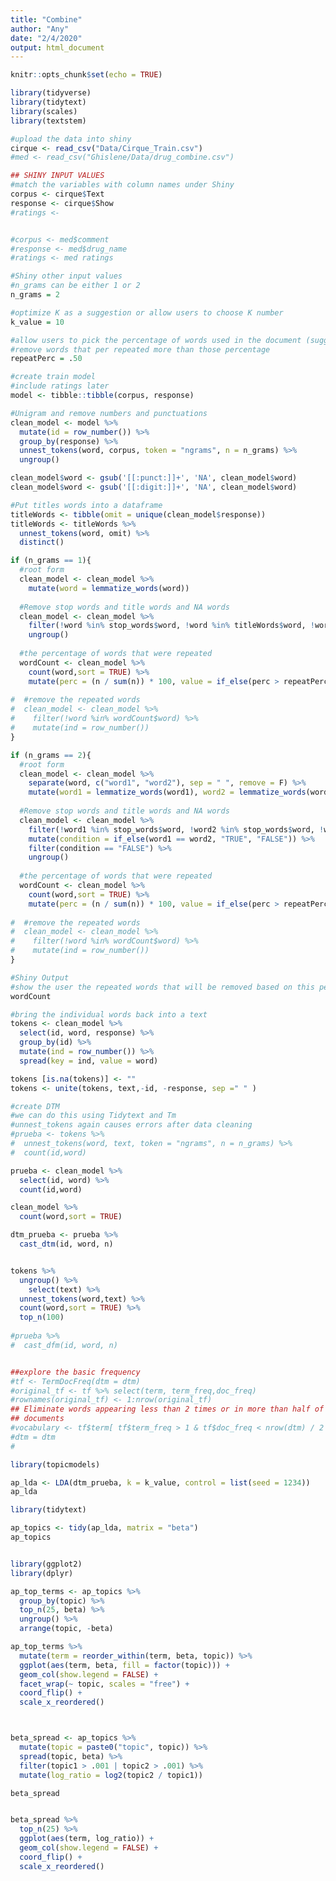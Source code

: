 ```yaml
---
title: "Combine"
author: "Any"
date: "2/4/2020"
output: html_document
---
```


```r
knitr::opts_chunk$set(echo = TRUE)
```

```r
library(tidyverse)
library(tidytext)
library(scales)
library(textstem)

#upload the data into shiny
cirque <- read_csv("Data/Cirque_Train.csv")
#med <- read_csv("Ghislene/Data/drug_combine.csv")
```

```r
## SHINY INPUT VALUES
#match the variables with column names under Shiny
corpus <- cirque$Text
response <- cirque$Show
#ratings <- 


#corpus <- med$comment
#response <- med$drug_name
#ratings <- med ratings

#Shiny other input values
#n_grams can be either 1 or 2
n_grams = 2

#optimize K as a suggestion or allow users to choose K number
k_value = 10

#allow users to pick the percentage of words used in the document (suggest 50,60,70 percentages)
#remove words that per repeated more than those percentage
repeatPerc = .50
```

```r
#create train model
#include ratings later
model <- tibble::tibble(corpus, response)

#Unigram and remove numbers and punctuations
clean_model <- model %>%
  mutate(id = row_number()) %>%
  group_by(response) %>%
  unnest_tokens(word, corpus, token = "ngrams", n = n_grams) %>%
  ungroup()

clean_model$word <- gsub('[[:punct:]]+', 'NA', clean_model$word)
clean_model$word <- gsub('[[:digit:]]+', 'NA', clean_model$word)

#Put titles words into a dataframe
titleWords <- tibble(omit = unique(clean_model$response))
titleWords <- titleWords %>%
  unnest_tokens(word, omit) %>%
  distinct()

if (n_grams == 1){
  #root form
  clean_model <- clean_model %>%
    mutate(word = lemmatize_words(word))
  
  #Remove stop words and title words and NA words
  clean_model <- clean_model %>%
    filter(!word %in% stop_words$word, !word %in% titleWords$word, !word %in% "NA") %>%
    ungroup()
  
  #the percentage of words that were repeated
  wordCount <- clean_model %>%
    count(word,sort = TRUE) %>%
    mutate(perc = (n / sum(n)) * 100, value = if_else(perc > repeatPerc, "TRUE", "FALSE"))
  
#  #remove the repeated words
#  clean_model <- clean_model %>%
#    filter(!word %in% wordCount$word) %>%
#    mutate(ind = row_number())
}

if (n_grams == 2){
  #root form
  clean_model <- clean_model %>%
    separate(word, c("word1", "word2"), sep = " ", remove = F) %>%
    mutate(word1 = lemmatize_words(word1), word2 = lemmatize_words(word2))
  
  #Remove stop words and title words and NA words
  clean_model <- clean_model %>%
    filter(!word1 %in% stop_words$word, !word2 %in% stop_words$word, !word1 %in% titleWords$word, !word2 %in% titleWords$word, !word1 %in% "NA", !word2 %in% "NA") %>%
    mutate(condition = if_else(word1 == word2, "TRUE", "FALSE")) %>%
    filter(condition == "FALSE") %>%
    ungroup()
  
  #the percentage of words that were repeated
  wordCount <- clean_model %>%
    count(word,sort = TRUE) %>%
    mutate(perc = (n / sum(n)) * 100, value = if_else(perc > repeatPerc, "TRUE", "FALSE"))
  
#  #remove the repeated words
#  clean_model <- clean_model %>%
#    filter(!word %in% wordCount$word) %>%
#    mutate(ind = row_number())
}

```

```r
#Shiny Output
#show the user the repeated words that will be removed based on this percentage criteria
wordCount
```

```r
#bring the individual words back into a text
tokens <- clean_model %>% 
  select(id, word, response) %>%
  group_by(id) %>%
  mutate(ind = row_number()) %>%
  spread(key = ind, value = word)

tokens [is.na(tokens)] <- ""
tokens <- unite(tokens, text,-id, -response, sep =" " )
```

```r
#create DTM
#we can do this using Tidytext and Tm
#unnest_tokens again causes errors after data cleaning
#prueba <- tokens %>%
#  unnest_tokens(word, text, token = "ngrams", n = n_grams) %>%
#  count(id,word)

prueba <- clean_model %>%
  select(id, word) %>%
  count(id,word)

clean_model %>%
  count(word,sort = TRUE)

dtm_prueba <- prueba %>%
  cast_dtm(id, word, n)


tokens %>%
  ungroup() %>%
    select(text) %>%
  unnest_tokens(word,text) %>%
  count(word,sort = TRUE) %>%
  top_n(100)
  
#prueba %>%
#  cast_dfm(id, word, n)


##explore the basic frequency
#tf <- TermDocFreq(dtm = dtm)
#original_tf <- tf %>% select(term, term_freq,doc_freq)
#rownames(original_tf) <- 1:nrow(original_tf)
## Eliminate words appearing less than 2 times or in more than half of the
## documents
#vocabulary <- tf$term[ tf$term_freq > 1 & tf$doc_freq < nrow(dtm) / 2 ]
#dtm = dtm
#

library(topicmodels)

ap_lda <- LDA(dtm_prueba, k = k_value, control = list(seed = 1234))
ap_lda

library(tidytext)

ap_topics <- tidy(ap_lda, matrix = "beta")
ap_topics


library(ggplot2)
library(dplyr)

ap_top_terms <- ap_topics %>%
  group_by(topic) %>%
  top_n(25, beta) %>%
  ungroup() %>%
  arrange(topic, -beta)

ap_top_terms %>%
  mutate(term = reorder_within(term, beta, topic)) %>%
  ggplot(aes(term, beta, fill = factor(topic))) +
  geom_col(show.legend = FALSE) +
  facet_wrap(~ topic, scales = "free") +
  coord_flip() +
  scale_x_reordered()



beta_spread <- ap_topics %>%
  mutate(topic = paste0("topic", topic)) %>%
  spread(topic, beta) %>%
  filter(topic1 > .001 | topic2 > .001) %>%
  mutate(log_ratio = log2(topic2 / topic1))

beta_spread


beta_spread %>%
  top_n(25) %>%
  ggplot(aes(term, log_ratio)) +
  geom_col(show.legend = FALSE) +
  coord_flip() +
  scale_x_reordered()

```
